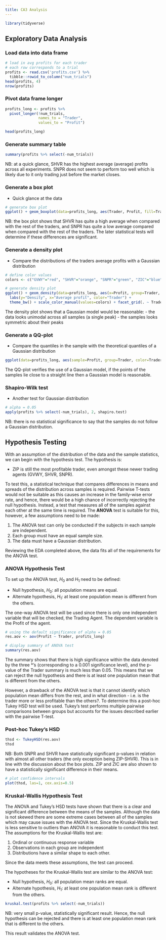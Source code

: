 ```yaml
---
title: CA3 Analysis
---
```


```r
library(tidyverse)
```

## Exploratory Data Analysis

### Load data into data frame

```r
# load in avg profits for each trader
# each row corresponds to a trial
profits <- read.csv('profits.csv') %>%
  tibble::rowid_to_column("num_trials")
head(profits, 4)
nrow(profits)
```

### Pivot data frame longer

```r
profits_long <- profits %>% 
  pivot_longer(!num_trials, 
               names_to = "Trader", 
               values_to = "Profit")

head(profits_long)
```

### Generate summary table

```r
summary(profits %>% select(-num_trials))
```

NB: at a quick glance, SHVR has the highest average (average) profits across all experiments. SNPR does not seem to perform too well which is likely due to it only trading just before the market closes.

### Generate a box plot

- Quick glance at the data

```r
# generate box plot
ggplot() + geom_boxplot(data=profits_long, aes(Trader, Profit, fill=Trader)) + theme_bw()
```

NB: the box plot shows that SHVR has quite a high average when compared with the rest of the traders, and SNPR has quite a low average compared when compared with the rest of the traders. The later statistical tests will determine if these differences are significant.

### Generate a density plot

- Compare the distributions of the traders average profits with a Gaussian distribution

```r
# define color values
colors <- c("GVWY"="red", "SHVR"="orange", "SNPR"="green", "ZIC"="blue", "ZIP"="magenta")

# generate density plot
ggplot() + geom_density(data=profits_long, aes(x=Profit, group=Trader, color=Trader, fill=Trader), alpha=.3) + 
  labs(y="Density", x="Average profit", color="Trader") +
  theme_bw() + scale_color_manual(values=colors) + facet_grid(. ~ Trader, scales="free")
```

The density plot shows that a Gaussian model would be reasonable:
- the data looks unimodal across all samples (a single peak)
- the samples looks symmetric about their peaks


### Generate a QQ-plot

- Compare the quantiles in the sample with the theoretical quantiles of a Gaussian distribution

```r
ggplot(data=profits_long, aes(sample=Profit, group=Trader, color=Trader)) + stat_qq() + theme_bw() + stat_qq_line(color="black", linetype="dashed") + scale_color_manual(values=colors) + facet_grid(. ~ Trader, scales="free")
```

The QQ-plot verifies the use of a Gaussian model, if the points of the samples lie close to a straight line then a Gaussian model is reasonable.

### Shapiro-Wilk test

- Another test for Gaussian distribution

```r
# alpha = 0.05
apply(profits %>% select(-num_trials), 2, shapiro.test)
```

NB: there is no statistical significance to say that the samples do not follow a Gaussian distribution.


## Hypothesis Testing

With an assumption of the distribution of the data and the sample statistics, we can begin with the hypothesis test. The hypothesis is:

- ZIP is still the most profitable trader, even amongst these newer trading agents (GVWY, SHVR, SNPR).

To test this, a statistical technique that compares differences in means and spreads of the distribution across samples is required. Pairwise T-tests would not be suitable as this causes an increase in the family-wise error rate, and hence, there would be a high chance of incorrectly rejecting the null hypothesis. Instead, a test that measures all of the samples against each other at the same time is required. The **ANOVA** test is suitable for this, however, a few assumptions need to be made:

1. The ANOVA test can only be conducted if the subjects in each sample are independent.
2. Each group must have an equal sample size.
3. The data must have a Gaussian distribution.

Reviewing the EDA completed above, the data fits all of the requirements for the ANOVA test.

### ANOVA Hypothesis Test

To set up the ANOVA test, $H_0$ and $H_1$ need to be defined:

- Null hypothesis, $H_0$: all population means are equal.
- Alternate hypothesis, $H_1$: at least one population mean is different from the others.

The one-way ANOVA test will be used since there is only one independent variable that will be checked, the Trading Agent. The dependent variable is the Profit of the agent.


```r
# using the default significance of alpha = 0.05
res.aov <- aov(Profit ~ Trader, profits_long)

# display summary of ANOVA test
summary(res.aov)
```

The summary shows that there is high significance within the data denoted by the three *'s (corresponding to a 0.001 significance level), and the p-value of the Trader summary is much less than 0.05. This means that we can reject the null hypothesis and there is at least one population mean that is different from the others.

However, a drawback of the ANOVA test is that it cannot identify which population mean differs from the rest, and in what direction - i.e. is the trader more or less profitable than the others?. To determine this a post-hoc Tukey HSD test will be used. Tukey's test performs multiple pairwise comparisons between groups but accounts for the issues described earlier with the pairwise T-test.

### Post-hoc Tukey's HSD

```r
thsd <- TukeyHSD(res.aov)
thsd
```

NB: Both SNPR and SHVR have statistically significant p-values in relation with almost all other traders (the only exception being ZIP-SHVR). This is in line with the discussion about the box plots. ZIP and ZIC are also shown to have a statistically significant difference in their means.


```r
# plot confidence intervals
plot(thsd, las=1, cex.axis=0.5)
```

### Kruskal-Wallis Hypothesis Test

The ANOVA and Tukey's HSD tests have shown that there is a clear and significant difference between the means of the samples. Although the data is not skewed there are some extreme cases between all of the samples which may cause issues with the ANOVA test. Since the Kruskal-Wallis test is less sensitive to outliers than ANOVA it is reasonable to conduct this test. The assumptions for the Kruskal-Wallis test are:

1. Ordinal or continuous response variable
2. Observations in each group are independent
3. Distributions have a similar shape to each other.

Since the data meets these assumptions, the test can proceed.

The hypotheses for the Kruskal-Wallis test are similar to the ANOVA test:

- Null hypothesis, $H_0$: all population mean ranks are equal.
- Alternate hypothesis, $H_1$: at least one population mean rank is different from the others.

```r
kruskal.test(profits %>% select(-num_trials))
```

NB: very small p-value, statistically significant result. Hence, the null hypothesis can be rejected and there is at least one population mean rank that is different to the others.

This result validates the ANOVA test.






















